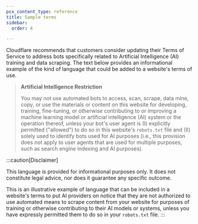 ```yaml
---
pcx_content_type: reference
title: Sample terms
sidebar:
  order: 4

---
```


Cloudflare recommends that customers consider updating their Terms of Service to address bots specifically related to Artificial Intelligence (AI) training and data scraping. The text below provides an informational example of the kind of language that could be added to a website's terms of use.

> **Artificial Intelligence Restriction**
>
> You may not use automated bots to access, scan, scrape, data mine, copy, or use the materials or content on this website for developing, training, fine-tuning, or otherwise contributing to or improving a machine learning model or artificial intelligence (AI) system or the operation thereof, unless your bot's user agent is (I) explicitly permitted ("allowed") to do so in this website's `robots.txt` file and (II) solely used to identify bots used for AI purposes (i.e., this provision does not apply to user agents that are used for multiple purposes, such as search engine indexing and AI purposes).

:::caution[Disclaimer]

This language is provided for informational purposes only. It does not constitute legal advice, nor does it guarantee any specific outcome. 

This is an illustrative example of language that can be included in a website's terms to put AI providers on notice that they are not authorized to use automated means to scrape content from your website for purposes of training or otherwise contributing to their AI models or systems, unless you have expressly permitted them to do so in your `robots.txt` file. 
:::
